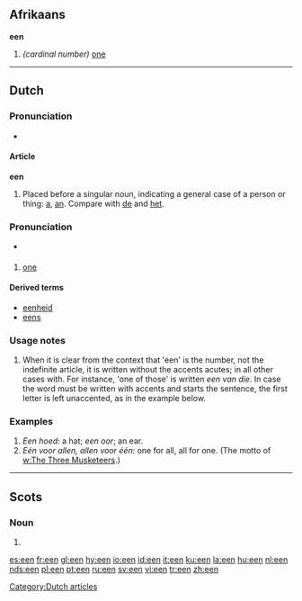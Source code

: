 {{see|één}}
==Afrikaans==
'''een'''

# ''(cardinal number)'' [[one]]
----

==Dutch==

===Pronunciation===
*{{IPA|/ən/}}

====Article====
'''een'''

# {{indefinite}} Placed before a singular noun, indicating a general case of a person or thing: [[a]], [[an]]. Compare with [[de]] and [[het]].

===Pronunciation===
*{{IPA|/e:n/}}

===={{numeral|Dutch}}====

# {{cardinal|lang=nl}} [[one]]

====Derived terms====
* [[eenheid]]
* [[eens]]

===Usage notes===
# When it is clear from the context that 'een' is the number, not the indefinite article, it is written without the accents acutes; in all other cases with. For instance, 'one of those' is written ''een van die''. In case the word must be written with accents and starts the sentence, the first letter is left unaccented, as in the example below.

{{rfc-header|Examples}}
===Examples===
# ''Een hoed'': a hat; ''een oor''; an ear.
# ''Eén voor allen, allen voor één'': one for all, all for one. (The motto of [[w:The Three Musketeers]].)

[[Category:Dutch articles]]

----

==Scots==

===Noun===
{{sco-pl}}

# {{plural of|[[ee]]|lang=Scots}}

[[es:een]]
[[fr:een]]
[[gl:een]]
[[hy:een]]
[[io:een]]
[[id:een]]
[[it:een]]
[[ku:een]]
[[la:een]]
[[hu:een]]
[[nl:een]]
[[nds:een]]
[[pl:een]]
[[pt:een]]
[[ru:een]]
[[sv:een]]
[[vi:een]]
[[tr:een]]
[[zh:een]]